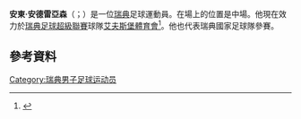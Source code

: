'''安東·安德雷亞森'''（{{lang-sv|Anton Andreasson}}；{{bd|1993年|7月26日}}）是一位[[瑞典|瑞典]]足球運動員。在場上的位置是中場。他現在效力於[[瑞典足球超級聯賽|瑞典足球超級聯賽]]球隊[[艾夫斯堡體育會|艾夫斯堡體育會]]<ref>{{cite web|title=Anton Andreasson|url=http://svenskfotboll.se/allsvenskan/person/?playerid=8059|publisher=Svenskfotboll|accessdate=7 October 2014|archive-date=2017-08-15|archive-url=https://web.archive.org/web/20170815182901/http://svenskfotboll.se/allsvenskan/person/?playerid=8059|dead-url=no}}</ref>。他也代表瑞典國家足球隊參賽。
==參考資料==
{{Reflist}}

{{DEFAULTSORT: Andreasson, Anton}}
[[Category:瑞典男子足球运动员|Category:瑞典男子足球运动员]]